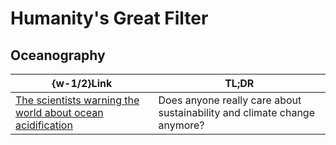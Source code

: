 #   Humanity's Great Filter

##  Oceanography

|  \{w-1/2\}Link  |  TL;DR  |
|  ----  |  ----  |
|  [The scientists warning the world about ocean acidification](https://www.theguardian.com/environment/2025/jun/09/the-scientists-warning-the-world-about-ocean-acidification-evil-twin-of-the-climate-crisis)  |  Does anyone really care about sustainability and climate change anymore?  |
